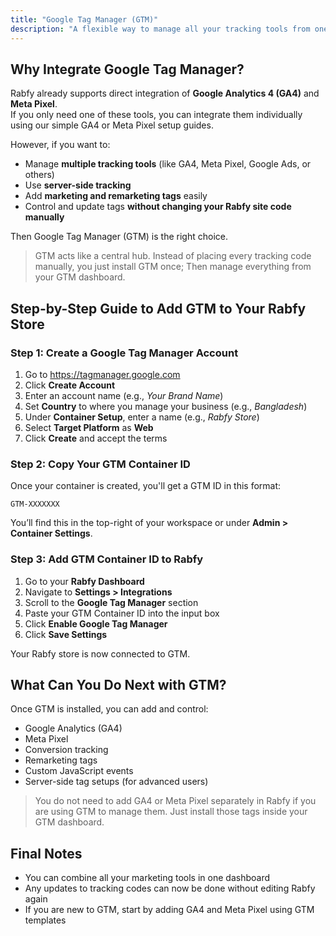 ```yaml
---
title: "Google Tag Manager (GTM)"
description: "A flexible way to manage all your tracking tools from one place"
---
```


## Why Integrate Google Tag Manager?

Rabfy already supports direct integration of **Google Analytics 4 (GA4)** and **Meta Pixel**.\
If you only need one of these tools, you can integrate them individually using our simple GA4 or Meta Pixel setup guides.

However, if you want to:

- Manage **multiple tracking tools** (like GA4, Meta Pixel, Google Ads, or others)
- Use **server-side tracking**
- Add **marketing and remarketing tags** easily
- Control and update tags **without changing your Rabfy site code manually**

Then Google Tag Manager (GTM) is the right choice.

> GTM acts like a central hub. Instead of placing every tracking code manually, you just install GTM once; Then manage everything from your GTM dashboard.

## Step-by-Step Guide to Add GTM to Your Rabfy Store

### Step 1: Create a Google Tag Manager Account

1. Go to https://tagmanager.google.com
2. Click **Create Account**
3. Enter an account name (e.g., _Your Brand Name_)
4. Set **Country** to where you manage your business (e.g., _Bangladesh_)
5. Under **Container Setup**, enter a name (e.g., _Rabfy Store_)
6. Select **Target Platform** as **Web**
7. Click **Create** and accept the terms

### Step 2: Copy Your GTM Container ID

Once your container is created, you'll get a GTM ID in this format:

```
GTM-XXXXXXX
```

You’ll find this in the top-right of your workspace or under **Admin \> Container Settings**.

### Step 3: Add GTM Container ID to Rabfy

1. Go to your **Rabfy Dashboard**
2. Navigate to **Settings \> Integrations**
3. Scroll to the **Google Tag Manager** section
4. Paste your GTM Container ID into the input box
5. Click **Enable Google Tag Manager**
6. Click **Save Settings**

Your Rabfy store is now connected to GTM.

## What Can You Do Next with GTM?

Once GTM is installed, you can add and control:

- Google Analytics (GA4)
- Meta Pixel
- Conversion tracking
- Remarketing tags
- Custom JavaScript events
- Server-side tag setups (for advanced users)

> You do not need to add GA4 or Meta Pixel separately in Rabfy if you are using GTM to manage them. Just install those tags inside your GTM dashboard.

## Final Notes

- You can combine all your marketing tools in one dashboard
- Any updates to tracking codes can now be done without editing Rabfy again
- If you are new to GTM, start by adding GA4 and Meta Pixel using GTM templates